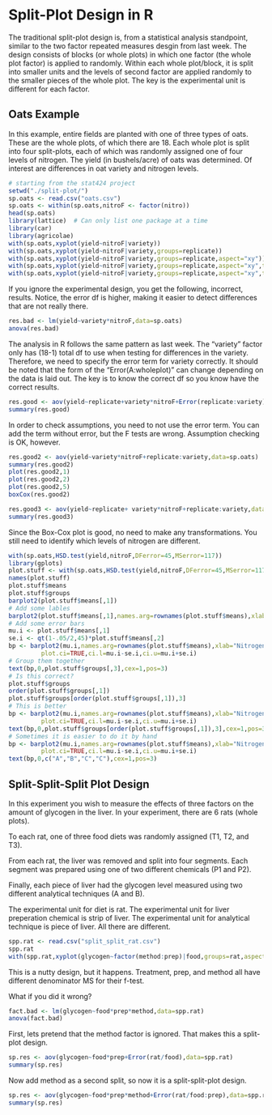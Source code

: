 Split-Plot Design in R
========================================================

The traditional split-plot design is, from a statistical analysis standpoint, similar to the two factor repeated measures desgin from last week.  The design consists of blocks (or whole plots) in which one factor (the whole plot factor) is applied to randomly.  Within each whole plot/block, it is split into smaller units and the levels of second factor are applied randomly to the smaller pieces of the whole plot.  The key is the experimental unit is different for each factor.

## Oats Example

In this example, entire fields are planted with one of three types of oats.  These are the whole plots, of which there are 18.  Each whole plot is split into four split-plots, each of which was randomly assigned one of four levels of nitrogen.  The yield (in bushels/acre) of oats was determined.  Of interest are differences in oat variety and nitrogen levels.

```r
# starting from the stat424 project
setwd("./split-plot/")
sp.oats <- read.csv("oats.csv")
sp.oats <- within(sp.oats,nitroF <- factor(nitro))
head(sp.oats)
library(lattice)  # Can only list one package at a time
library(car)
library(agricolae)
with(sp.oats,xyplot(yield~nitroF|variety))
with(sp.oats,xyplot(yield~nitroF|variety,groups=replicate))
with(sp.oats,xyplot(yield~nitroF|variety,groups=replicate,aspect="xy"))
with(sp.oats,xyplot(yield~nitroF|variety,groups=replicate,aspect="xy",type="o"))
with(sp.oats,xyplot(yield~nitroF|variety,groups=replicate,aspect="xy",type="a"))
```

If you ignore the experimental design, you get the following, incorrect, results.  Notice, the error df is higher, making it easier to detect differences that are not really there.

```r
res.bad <- lm(yield~variety*nitroF,data=sp.oats) 
anova(res.bad)
```


The analysis in R follows the same pattern as last week.  The "variety" factor only has (18-1) total df to use when testing for differences in the variety.  Therefore, we need to specify the error term for variety correctly.  It should be noted that the form of the "Error(A:wholeplot)" can change depending on the data is laid out.  The key is to know the correct df so you know have the correct results.

```r
res.good <- aov(yield~replicate+variety*nitroF+Error(replicate:variety),data=sp.oats)
summary(res.good)
```

In order to check assumptions, you need to not use the error term.  You can add the term without error, but the F tests are wrong.  Assumption checking is OK, however.

```r
res.good2 <- aov(yield~variety*nitroF+replicate:variety,data=sp.oats)
summary(res.good2)
plot(res.good2,1)
plot(res.good2,2)
plot(res.good2,5)
boxCox(res.good2)

res.good3 <- aov(yield~replicate+ variety*nitroF+replicate:variety,data=sp.oats)
summary(res.good3)
```

Since the Box-Cox plot is good, no need to make any transformations.  You still need to identify which levels of nitrogen are different.

```r
with(sp.oats,HSD.test(yield,nitroF,DFerror=45,MSerror=117))
library(gplots)
plot.stuff <- with(sp.oats,HSD.test(yield,nitroF,DFerror=45,MSerror=117))
names(plot.stuff)
plot.stuff$means
plot.stuff$groups
barplot2(plot.stuff$means[,1]) 
# Add some lables
barplot2(plot.stuff$means[,1],names.arg=rownames(plot.stuff$means),xlab="Nitrogen",ylab="Yield per Acre")
# Add some error bars
mu.i <- plot.stuff$means[,1]
se.i <- qt(1-.05/2,45)*plot.stuff$means[,2]
bp <- barplot2(mu.i,names.arg=rownames(plot.stuff$means),xlab="Nitrogen",ylab="Yield per Acre",
         plot.ci=TRUE,ci.l=mu.i-se.i,ci.u=mu.i+se.i)
# Group them together
text(bp,0,plot.stuff$groups[,3],cex=1,pos=3)
# Is this correct?
plot.stuff$groups
order(plot.stuff$groups[,1])
plot.stuff$groups[order(plot.stuff$groups[,1]),3]
# This is better
bp <- barplot2(mu.i,names.arg=rownames(plot.stuff$means),xlab="Nitrogen",ylab="Yield per Acre",
         plot.ci=TRUE,ci.l=mu.i-se.i,ci.u=mu.i+se.i)
text(bp,0,plot.stuff$groups[order(plot.stuff$groups[,1]),3],cex=1,pos=3)
# Sometimes it is easier to do it by hand
bp <- barplot2(mu.i,names.arg=rownames(plot.stuff$means),xlab="Nitrogen",ylab="Yield per Acre",
         plot.ci=TRUE,ci.l=mu.i-se.i,ci.u=mu.i+se.i)
text(bp,0,c("A","B","C","C"),cex=1,pos=3)
```

## Split-Split-Split Plot Design

In this experiment you wish to measure the effects of three factors on the amount of glycogen in the liver.  In your experiment, there are 6 rats (whole plots).

To each rat, one of three food diets was randomly assigned (T1, T2, and T3).

From each rat, the liver was removed and split into four segments.  Each segment was prepared using one of two different chemicals (P1 and P2).

Finally, each piece of liver had the glycogen level measured using two different analytical techniques (A and B).

The experimental unit for diet is rat.  The experimental unit for liver preperation chemical is strip of liver.  The experimental unit for analytical technique is piece of liver.  All there are different.




```r
spp.rat <- read.csv("split_split_rat.csv")
spp.rat
with(spp.rat,xyplot(glycogen~factor(method:prep)|food,groups=rat,aspect="xy"))
```

This is a nutty design, but it happens.  Treatment, prep, and method all have different denominator MS for their f-test.

What if you did it wrong?

```r
fact.bad <- lm(glycogen~food*prep*method,data=spp.rat)
anova(fact.bad)
```

First, lets pretend that the method factor is ignored.  That makes this a split-plot design.

```r
sp.res <- aov(glycogen~food*prep+Error(rat/food),data=spp.rat)
summary(sp.res)
```

Now add method as a second split, so now it is a split-split-plot design.

```r
sp.res <- aov(glycogen~food*prep*method+Error(rat/food:prep),data=spp.rat)
summary(sp.res)
```


